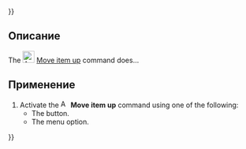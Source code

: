 {{UnfinishedDocu{{#translation:}}}}
<languages/>

{{Docnav/ru
|[[Assembly3_AddOrigin/ru|Add origin]]
|[[Assembly3_MoveItemDown/ru|Move item down]]
|[[Assembly3_Workbench/ru|Assembly3]]
|IconL=Assembly_Add_Origin.svg‎‎
|IconR=Assembly_TreeItemDown.svg‎‎
|IconC=Assembly3_workbench_icon.svg
}}

{{GuiCommand/ru
|Name/ru=Assembly3 MoveItemUp
|Icon=Assembly_TreeItemUp.svg‎‎
|MenuLocation=Assembly3 → Move item up
|Workbenches=[[Assembly3_Workbench/ru|Assembly3]]
}}

==Описание==

The [[Image:Assembly_TreeItemUp.svg|24px]] [[Assembly3_MoveItemUp|Move item up]] command does...

==Применение==

# Activate the [[Image:Assembly_TreeItemUp.svg|16px]] '''Move item up''' command using one of the following:
#* The {{Button|[[Image:Assembly_TreeItemUp.svg|16px]] [[Assembly3_MoveItemUp|Move item up]]}} button.
#* The {{MenuCommand|Assembly3 → [[Image:Assembly_TreeItemUp.svg|16px]] Move item up}} menu option.


{{Docnav/ru
|[[Assembly3_AddOrigin/ru|Add origin]]
|[[Assembly3_MoveItemDown/ru|Move item down]]
|[[Assembly3_Workbench/ru|Assembly3]]
|IconL=Assembly_Add_Origin.svg‎‎
|IconR=Assembly_TreeItemDown.svg‎‎
|IconC=Assembly3_workbench_icon.svg
}}
 
{{Userdocnavi{{#translation:}}}}